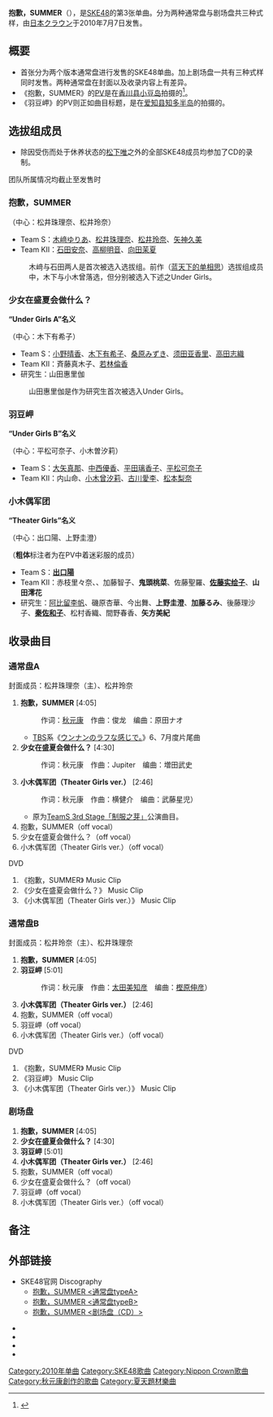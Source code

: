 {{Infobox Single 
| Name           = 抱歉，SUMMER<br />{{lang|ja|ごめんね、SUMMER}}
| Cover          = Gomenne_SUMMER_A.jpg
| Artist         = [[SKE48|SKE48]]
| Album          = 
| A-side         = 抱歉，SUMMER
| B-side         = 少女在盛夏会做什么？<br />{{lang|ja|（少女は真夏に何をする?）}}<br />（通常盘A）<br/>羽豆岬（通常盘B）<br/>小木偶军团（{{lang|ja|ピノキオ軍}}）
| Format         = [[单曲|单曲]]
| Released       = 2010年7月7日
| Genre          = [[J-POP|J-POP]] 
| Length         = 19分56秒（通常盘A）<br/>20分27秒（通常盘B）<br/>32分46秒（剧场盘）
| Label          = [[w:ja:日本クラウン|CROWN GOLD]]
| Writer         = 
| Producer       = [[秋元康|秋元康]]
| Reviews        = 
| Certification  = * 金唱片（[[日本唱片協会|日本唱片協会]]）
| Chart position = * 周榜第3名（[[Oricon公信榜|Oricon]]，下同）
* 2010年7月度 月榜第7名
* 2010年度 年榜第74名
* 登榜次数22次
| Last single    = [[蓝天下的单相思|蓝天下的单相思]]<br/>（2010年）
| This single    = '''抱歉，SUMMER'''<br/>（2010年）
| Next single    = [[1！2！3！4！请多关照！|1！2！3！4！请多关照！]]<br/>（2010年） 
| Misc           = 
}}

'''抱歉，SUMMER'''（{{lang|ja|ごめんね、SUMMER}}），是[[SKE48|SKE48]]的第3张单曲。分为两种通常盘与剧场盘共三种式样，由[[w:ja:日本クラウン|日本クラウン]]于2010年7月7日发售。

== 概要 ==
* 首张分为两个版本通常盘进行发售的SKE48单曲。加上剧场盘一共有三种式样同时发售。两种通常盘在封面以及收录内容上有差异。
* 《抱歉，SUMMER》的[[音乐影片|PV]]是在[[香川县|香川县]][[小豆岛|小豆岛]]拍摄的<ref>{{Cite web |url=http://www.shodoshima.jp/shukuhaku/2010/06/ske48_summer_1.html |title=小豆岛故乡庄工作人员BLOG |access-date=2011-06-29 |archive-date=2018-09-29 |archive-url=https://web.archive.org/web/20180929221648/http://www.shodoshima.jp/shukuhaku/2010/06/ske48_summer_1.html |dead-url=no }}</ref>。
* 《羽豆岬》的PV则正如曲目标题，是在[[爱知县|爱知县]][[知多半岛|知多半岛]]的{{link-ja|羽豆岬|羽豆岬}}拍摄的。

== 选拔组成员 ==
* 除因受伤而处于休养状态的[[松下唯|松下唯]]之外的全部SKE48成员均参加了CD的录制。
; 团队所属情况均截止至发售时

=== 抱歉，SUMMER ===
（中心：松井珠理奈、松井玲奈）
* Team S：[[木崎ゆりあ|木﨑ゆりあ]]、[[松井珠理奈|松井珠理奈]]、[[松井玲奈|松井玲奈]]、[[矢神久美|矢神久美]]
* Team KII：[[石田安奈|石田安奈]]、[[高柳明音|高柳明音]]、[[向田茉夏|向田茉夏]]
: 木﨑与石田两人是首次被选入选拔组。前作（[[蓝天下的单相思|蓝天下的单相思]]）选拔组成员中，木下与小木曾落选，但分别被选入下述之Under Girls。

=== 少女在盛夏会做什么？ ===
'''“Under Girls A”名义'''

（中心：木下有希子）
* Team S：[[小野晴香|小野晴香]]、[[木下有希子|木下有希子]]、[[桑原みずき|桑原みずき]]、[[须田亚香里|须田亚香里]]、[[高田志織|高田志織]]
* Team KII：斉藤真木子、[[若林倫香|若林倫香]]
* 研究生：山田惠里伽
: 山田惠里伽是作为研究生首次被选入Under Girls。

=== 羽豆岬 ===


'''“Under Girls B”名义'''

（中心：平松可奈子、小木曽汐莉）
* Team S：[[大矢真那|大矢真那]]、[[中西優香|中西優香]]、[[平田璃香子|平田璃香子]]、[[平松可奈子|平松可奈子]]
* Team KII：内山命、[[小木曾汐莉|小木曾汐莉]]、[[古川愛李|古川愛李]]、[[松本梨奈|松本梨奈]]

=== 小木偶军团 ===
'''“Theater Girls”名义'''

（中心：出口陽、上野圭澄）

（'''粗体'''标注者为在PV中着迷彩服的成员）
* Team S：'''[[出口陽|出口陽]]'''
* Team KII：赤枝里々奈、{{lang|ja|井口栞里}}、加藤智子、'''鬼頭桃菜'''、佐藤聖羅、'''[[佐藤实绘子|佐藤实绘子]]'''、'''山田澪花'''
* 研究生：[[阿比留李帆|阿比留李帆]]、磯原杏華、今出舞、'''上野圭澄'''、'''加藤るみ'''、後藤理沙子、'''[[秦佐和子|秦佐和子]]'''、松村香織、間野春香、'''矢方美紀'''

== 收录曲目 ==
=== 通常盘A ===
; 封面成员：松井珠理奈（主）、松井玲奈
# '''抱歉，SUMMER''' [4:05]
#: 作词：[[秋元康|秋元康]]　作曲：俊龙　编曲：原田ナオ
#* [[TBS|TBS]]系《[[w:ja:ウンナンのラフな感じで。|ウンナンのラフな感じで。]]》6、7月度片尾曲
# '''少女在盛夏会做什么？''' [4:30]
#: 作词：秋元康　作曲：Jupiter　编曲：増田武史
# '''小木偶军团（Theater Girls ver.）''' [2:46]
#: 作词：秋元康　作曲：横健介　编曲：武藤星児）
#* 原为[[TeamS_3rd_Stage「制服之芽」|TeamS 3rd Stage「制服之芽」]]公演曲目。
# 抱歉，SUMMER（off vocal）
# 少女在盛夏会做什么？（off vocal）
# 小木偶军团（Theater Girls ver.）（off vocal）
; DVD
# 《抱歉，SUMMER》 Music Clip
# 《少女在盛夏会做什么？》 Music Clip
# 《小木偶军团（Theater Girls ver.）》 Music Clip

=== 通常盘B ===
; 封面成员：松井玲奈（主）、松井珠理奈
# '''抱歉，SUMMER''' [4:05]
# '''羽豆岬''' [5:01]
#: 作词：秋元康　作曲：[[w:ja:太田美知彦|太田美知彦]]　编曲：[[w:ja:樫原伸彦|樫原伸彦]]）
# '''小木偶军团（Theater Girls ver.）''' [2:46]
# 抱歉，SUMMER（off vocal）
# 羽豆岬（off vocal）
# 小木偶军团（Theater Girls ver.）（off vocal）
; DVD
# 《抱歉，SUMMER》 Music Clip
# 《羽豆岬》 Music Clip
# 《小木偶军团（Theater Girls ver.）》 Music Clip

=== 剧场盘 ===
# '''抱歉，SUMMER''' [4:05]
# '''少女在盛夏会做什么？''' [4:30]
# '''羽豆岬''' [5:01]
# '''小木偶军团（Theater Girls ver.）''' [2:46]
# 抱歉，SUMMER（off vocal）
# 少女在盛夏会做什么？（off vocal）
# 羽豆岬（off vocal）
# 小木偶军团（Theater Girls ver.）（off vocal）

== 备注 ==
{{reflist}}

== 外部链接 ==
* SKE48官网 Discography
** [http://www.ske48.co.jp/discography/?id=11&select=single 抱歉，SUMMER <通常盘typeA>] {{Wayback|url=http://www.ske48.co.jp/discography/?id=11&select=single |date=20210207012135 }}
** [http://www.ske48.co.jp/discography/?id=1&select=single 抱歉，SUMMER <通常盘typeB> ] {{Wayback|url=http://www.ske48.co.jp/discography/?id=1&select=single |date=20201103052001 }}
** [http://www.ske48.co.jp/discography/?id=12&select=single 抱歉，SUMMER <剧场盘（CD）>] {{Wayback|url=http://www.ske48.co.jp/discography/?id=12&select=single |date=20200929155142 }}

* {{YouTube|50tdxFws5x4|SKE48 3rd单曲《抱歉，SUMMER》 2010年7月7日发售 MV}}
* {{YouTube|YDQWxMBKjn0|SKE48 3rd单曲《少女在盛夏会做什么？》 2010年7月7日发售 MV}}
* {{YouTube|XxpDHWIh5Rc|SKE48 3rd单曲《羽豆岬》 2010年7月7日发售 MV}}
* {{YouTube|Y2UHTinOsz0|SKE48 3rd单曲《小木偶军团》 2010年7月7日发售 MV}}

{{SKE48}}

{{DEFAULTSORT:Gomenne summer}}
[[Category:2010年单曲|Category:2010年单曲]]
[[Category:SKE48歌曲|Category:SKE48歌曲]]
[[Category:Nippon_Crown歌曲|Category:Nippon Crown歌曲]]
[[Category:秋元康創作的歌曲|Category:秋元康創作的歌曲]]
[[Category:夏天題材樂曲|Category:夏天題材樂曲]]